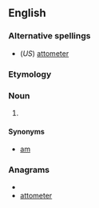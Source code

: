 ==English==

===Alternative spellings===
*(''US'') [[attometer]]

===Etymology===
{{prefix|atto|metre}}

===Noun===
{{en-noun}}

# {{SI-unit|atto|metre|length}}

====Synonyms====
*[[am]]

===Anagrams===
* {{alphagram|aeemorttt}}
* [[attometer#English|attometer]]